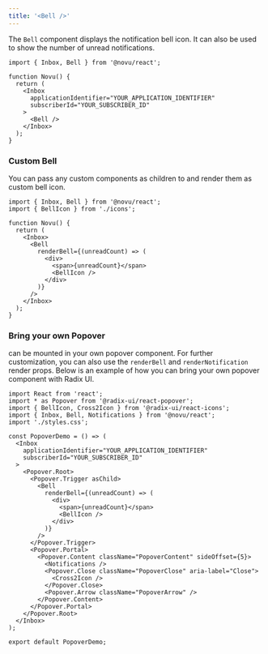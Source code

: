 ```yaml
---
title: '<Bell />'
---
```



The `Bell` component displays the notification bell icon. It can also be used to show the number of unread notifications.

```tsx
import { Inbox, Bell } from '@novu/react';

function Novu() {
  return (
    <Inbox
      applicationIdentifier="YOUR_APPLICATION_IDENTIFIER"
      subscriberId="YOUR_SUBSCRIBER_ID"
    >
      <Bell />
    </Inbox>
  );
}
```

### Custom Bell

You can pass any custom components as children to <Bell/> and render them as custom bell icon.

```tsx
import { Inbox, Bell } from '@novu/react';
import { BellIcon } from './icons';

function Novu() {
  return (
    <Inbox>
      <Bell
        renderBell={(unreadCount) => (
          <div>
            <span>{unreadCount}</span>
            <BellIcon />
          </div>
        )}
      />
    </Inbox>
  );
}
```


### Bring your own Popover

<Inbox/> can be mounted in your own popover component. For further customization, you can also use the `renderBell` and `renderNotification` render props.
Below is an example of how you can bring your own popover component with Radix UI.

```tsx
import React from 'react';
import * as Popover from '@radix-ui/react-popover';
import { BellIcon, Cross2Icon } from '@radix-ui/react-icons';
import { Inbox, Bell, Notifications } from '@novu/react';
import './styles.css';

const PopoverDemo = () => (
  <Inbox
    applicationIdentifier="YOUR_APPLICATION_IDENTIFIER"
    subscriberId="YOUR_SUBSCRIBER_ID"
  >
    <Popover.Root>
      <Popover.Trigger asChild>
        <Bell
          renderBell={(unreadCount) => (
            <div>
              <span>{unreadCount}</span>
              <BellIcon />
            </div>
          )}
        />
      </Popover.Trigger>
      <Popover.Portal>
        <Popover.Content className="PopoverContent" sideOffset={5}>
          <Notifications />
          <Popover.Close className="PopoverClose" aria-label="Close">
            <Cross2Icon />
          </Popover.Close>
          <Popover.Arrow className="PopoverArrow" />
        </Popover.Content>
      </Popover.Portal>
    </Popover.Root>
  </Inbox>
);

export default PopoverDemo;
```
